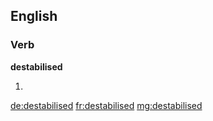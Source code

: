 ==English==

===Verb===
'''destabilised'''

# {{past of|destabilise}}

[[de:destabilised]]
[[fr:destabilised]]
[[mg:destabilised]]